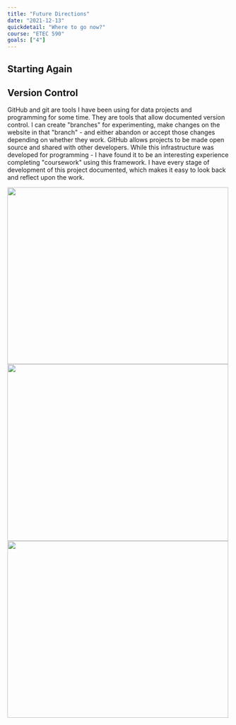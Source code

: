 ```yaml
---
title: "Future Directions"
date: "2021-12-13"
quickdetail: "Where to go now?"
course: "ETEC 590"
goals: ["4"]
---
```




## Starting Again

## Version Control

GitHub and git are tools I have been using for data projects and programming for some time. They are tools that allow documented version control. I can create "branches" for experimenting, make changes on the website in that "branch" - and either abandon or accept those changes depending on whether they work. GitHub allows projects to be made open source and shared with other developers. While this infrastructure was developed for programming - I have found it to be an interesting experience completing "coursework" using this framework. I have every stage of development of this project documented, which makes it easy to look back and reflect upon the work. 

<span> 
    <div>
        <img height="400px" width="500px" src={branches}/> 
    </div>
</span>


<span> 
    <div style={{float: "left"}}>
        <img height="400px" width="500px" src={modalv1a}/> 
    </div>
</span>

<span> 
    <div style={{float: "right"}}>
        <img height="400px" width="500px" src={modalv1b}/> 
    </div>
</span>
